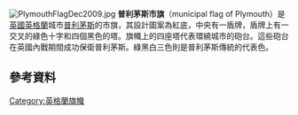 {{expand|time=2016-02-24T13:12:25+00:00}}
{{unreferenced|time=2016-02-24T13:12:25+00:00}}
{{Infobox flag
| Name = Plymouth
| Article =
| Type = 
| Image =<!-- Deleted image removed: [[File:Plymouth_Flag.png|250px]] -->
| Nickname =
| Morenicks =
| Use =
| Symbol =
| Proportion =
| Adoption =
| Design =
| Designer =
}}
[[File:PlymouthFlagDec2009.jpg|right]]
'''普利茅斯市旗'''（municipal flag of Plymouth）是[[英國|英國]][[英格蘭|英格蘭]]城市[[普利茅斯|普利茅斯]]的市旗，其設計圖案為紅底，中央有一盾牌，盾牌上有一交叉的綠色十字和四個黑色的塔。旗幟上的四座塔代表環繞城市的砲台。這些砲台在英國內戰期間成功保衛普利茅斯。綠黑白三色則是普利茅斯傳統的代表色。 
==參考資料==
{{Reflist}}
[[Category:英格蘭旗幟|Category:英格蘭旗幟]]